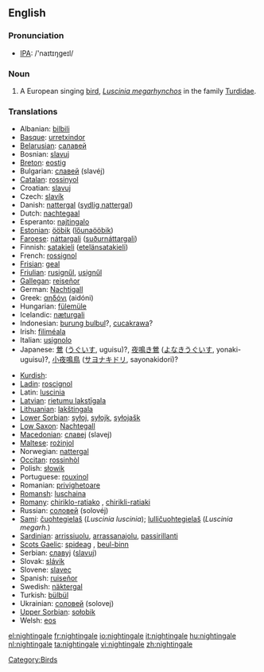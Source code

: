 ==English==

===Pronunciation===
*[[w:IPA|IPA]]: /'naɪtɪŋgeɪl/

===Noun===
{{en-noun}}
# A European singing [[bird]], ''[[Luscinia megarhynchos]]'' in the family [[Turdidae]].

===Translations===
{{top}}
*Albanian: [[bilbili]]
*[[Basque]]: [[urretxindor]]
*[[Belarusian]]: [[салавей]]
*Bosnian: [[slavuj]] {{m}}
*[[Breton]]: [[eostig]]
*Bulgarian: [[славей]] (slavéj)
*[[Catalan]]: [[rossinyol]]
*Croatian: [[slavuj]]
*Czech: [[slavík]]
*Danish: [[nattergal]] ([[sydlig nattergal]])
*Dutch: [[nachtegaal]] {{m}}
*Esperanto: [[najtingalo]]
*[[Estonian]]: [[ööbik]] ([[lőunaööbik]])
*[[Faroese]]: [[náttargali]] ([[suðurnáttargali]])
*Finnish: [[satakieli]] ([[etelänsatakieli]])
*French: [[rossignol]] {{m}}
*[[Frisian]]: [[geal]]
*[[Friulian]]: [[rusignűl]], [[usignűl]]
*[[Gallegan]]: [[reiseñor]]
*German: [[Nachtigall]] {{f}}
*Greek: [[αηδόνι]] (aidóni) {{n}}
*Hungarian: [[fülemüle]]
*Icelandic: [[næturgali]]
*Indonesian: [[burung bulbul]]?, [[cucakrawa]]?
*Irish: [[filiméala]]
*Italian: [[usignolo]] {{m}}
*Japanese: [[鶯]] ([[うぐいす]], uguisu)?, [[夜鳴き鶯]] ([[よなきうぐいす]], yonaki-uguisu)?, [[小夜鳴鳥]] ([[サヨナキドリ]], sayonakidori)?
{{mid}}
*[[Kurdish]]: {{trad|ku|bilbil}} {{m}}
*[[Ladin]]: [[roscignol]]
*Latin: [[luscinia]] {{f}}
*[[Latvian]]: [[rietumu lakstīgala]]
*[[Lithuanian]]: [[lakštingala]]
*[[Lower Sorbian]]: [[syłoj]], [[syłojk]], [[syłojašk]]
*[[Low Saxon]]: [[Nachtegall]] {{f}}
*[[Macedonian]]: [[славеj]] (slavej)
*[[Maltese]]: [[rożinjol]]
*Norwegian: [[nattergal]]
*[[Occitan]]: [[rossinhòl]]
*Polish: [[słowik]] {{m}}
*Portuguese: [[rouxinol]]
*Romanian: [[privighetoare]]
*[[Romansh]]: [[luschaina]]
*[[Romany]]: [[chiriklo-ratiako]] {{m}}, [[chirikli-ratiaki]] {{f}}
*Russian: [[соловей]] (solovéj) {{m}}
*[[Sami]]: [[čuohtegielaš]] (''Luscinia luscinia''); [[lulličuohtegielaš]] (''Luscinia megarh.'')
*[[Sardinian]]: [[arrissiuolu]], [[arrassanajolu]], [[passirillanti]]
*[[Scots Gaelic]]: [[spideag]] {{f}}, [[beul-binn]] {{m}}
*Serbian: [[славуj]] ([[slavuj]])
*Slovak: [[slávik]]
*Slovene: [[slavec]] {{m}}
*Spanish: [[ruiseñor]] {{m}}
*Swedish: [[näktergal]]
*Turkish: [[bülbül]]
*Ukrainian: [[соловей]] (solovej)
*[[Upper Sorbian]]: [[sołobik]]
*Welsh: [[eos]]
{{bottom}}

[[Category:Birds]]

[[el:nightingale]]
[[fr:nightingale]]
[[io:nightingale]]
[[it:nightingale]]
[[hu:nightingale]]
[[nl:nightingale]]
[[ta:nightingale]]
[[vi:nightingale]]
[[zh:nightingale]]